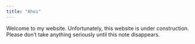 ```yaml
---
title: "Ahoi"
---
```



Welcome to my website. Unfortunately, this website is under construction. Please don't take anything seriously until this note disappears.
